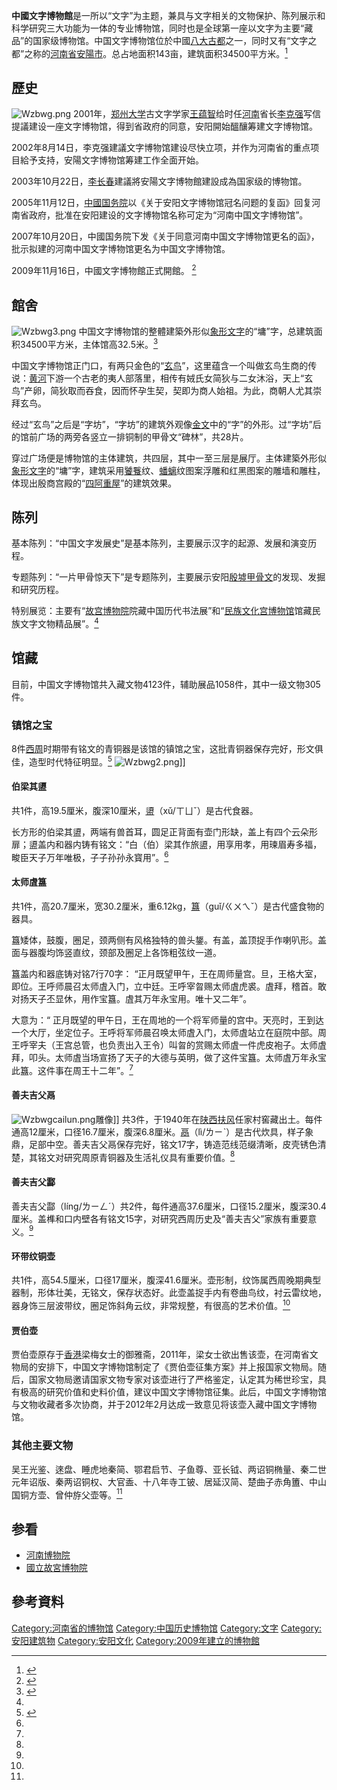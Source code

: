 {{coord|36|6|44.56|N|114|23|37.80|E|display=title|scale:100000}} 

{{政府部門資訊
|部門名稱       = 中國文字博物館
|英文名稱       =National Museum of Chinese Writing
|部門標誌       =中国文字博物馆.png 
|代表圖像       = Wzbwg1.png
|代表圖像名稱   = 
|所屬國家       = {{ROC}}
|首長職銜       = 館長
|首長姓名       = 黄德宽
|成立日期       =2009年 
|所屬部門       =[[中华人民共和国文化部|中国文化部]]
|地址           =[[河南省|河南省]][[安阳市|安阳市]]北關區人民大道东段656号 
|網站           =http://www.wzbwg.com/ 中國文字博物館官網
|備註           = 
}}
'''中國文字博物館'''是一所以“文字”为主题，兼具与文字相关的文物保护、陈列展示和科学研究三大功能为一体的专业博物馆，同时也是全球第一座以文字为主要“藏品”的国家级博物馆。中国文字博物馆位於中國[[八大古都|八大古都]]之一，同时又有“文字之都”之称的[[河南省|河南省]][[安陽市|安陽市]]。总占地面积143亩，建筑面积34500平方米。<ref>{{cite web|url=http://culture.people.com.cn/GB/87423/10388807.html|title=中国文字博物馆：全球唯一以文字为主题的博物馆|publisher=人民网|date=2009年11月17日|language=zh-hans|accessdate=2010年3月31日|archive-date=2010年1月6日|archive-url=https://web.archive.org/web/20100106193425/http://culture.people.com.cn/GB/87423/10388807.html|dead-url=no}}</ref>

==歷史==
[[File:Wzbwg.png|left]]
2001年，[[郑州大学|郑州大学]]古文字学家[[王蕴智|王蕴智]]给时任[[河南|河南]]省长[[李克强|李克强]]写信提議建设一座文字博物馆，得到省政府的同意，安阳開始醞釀筹建文字博物馆。

2002年8月14日，李克强建議文字博物馆建设尽快立项，并作为河南省的重点项目給予支持，安陽文字博物馆筹建工作全面开始。

2003年10月22日，[[李长春|李长春]]建議將安陽文字博物館建設成為国家级的博物馆。

2005年11月12日，[[中华人民共和国国务院|中國国务院]]以《关于安阳文字博物馆冠名问题的复函》回复河南省政府，批准在安阳建设的文字博物馆名称可定为“河南中国文字博物馆”。

2007年10月20日，中國国务院下发《关于同意河南中国文字博物馆更名的函》，批示拟建的河南中国文字博物馆更名为中国文字博物馆。

2009年11月16日，中國文字博物館正式開館。
<ref>{{cite web|url=http://www.showchina.org/0806index/sp/rd/02/200911/t466447.htm|title=中國文字博物館開館 多重展廳見證文字演變|publisher=|date=|language=zh-tw|accessdate=2016-05-18|archive-date=2016-08-11|archive-url=https://web.archive.org/web/20160811034813/http://www.showchina.org/0806index/sp/rd/02/200911/t466447.htm|dead-url=no}}</ref>

==館舍==
[[File:Wzbwg3.png|right]]
中国文字博物馆的整體建築外形似[[象形文字|象形文字]]的“墉”字，总建筑面积34500平方米，主体馆高32.5米。<ref name="gsgc">{{cite web|url=http://www.gov.cn/fwxx/wy/2009-11/17/content_1466382.htm|title=中国文字博物馆在河南安阳开馆|publisher=河南省政府网|date=2009年11月17日|language=zh-hans|accessdate=2010年3月31日|archive-date=2016年3月4日|archive-url=https://web.archive.org/web/20160304112416/http://www.gov.cn/fwxx/wy/2009-11/17/content_1466382.htm|dead-url=no}}</ref>

中国文字博物馆正门口，有两只金色的“[[玄鸟|玄鸟]]”，这里蕴含一个叫做玄鸟生商的传说：[[黄河|黄河]]下游一个古老的夷人部落里，相传有娀氏女简狄与二女沐浴，天上“玄鸟”产卵，简狄取而吞食，因而怀孕生契，契即为商人始祖。为此，商朝人尤其崇拜玄鸟。

经过“玄鸟”之后是“字坊”，“字坊”的建筑外观像[[金文|金文]]中的“字”的外形。过“字坊”后的馆前广场的两旁各竖立一排铜制的甲骨文“碑林”，共28片。

穿过广场便是博物馆的主体建筑，共四层，其中一至三层是展厅。主体建築外形似[[象形文字|象形文字]]的“墉”字，建筑采用[[饕餮|饕餮]]纹、[[蟠螭|蟠螭]]纹图案浮雕和红黑图案的雕墙和雕柱，体现出殷商宫殿的“[[四阿重屋|四阿重屋]]”的建筑效果。

==陈列==

基本陈列：“中国文字发展史”是基本陈列，主要展示汉字的起源、发展和演变历程。

专题陈列：“一片甲骨惊天下”是专题陈列，主要展示安阳[[殷墟|殷墟]][[甲骨文|甲骨文]]的发现、发掘和研究历程。

特别展览：主要有“[[故宫博物院|故宫博物院]]院藏中国历代书法展”和“[[民族文化宫博物馆|民族文化宫博物馆]]馆藏民族文字文物精品展”。<ref name="gsgc"/>

==馆藏==
目前，中国文字博物馆共入藏文物4123件，辅助展品1058件，其中一级文物305件。

===镇馆之宝===
8件[[西周|西周]]时期带有铭文的青铜器是该馆的镇馆之宝，这批青铜器保存完好，形文俱佳，造型时代特征明显。<ref name="zgzb">{{cite web|url=http://www.hnta.cn/Info/lyzx/gb/724868.shtml|title=八件西周时期青铜器珍品闪耀中国文字博物馆|publisher=河南旅游网|date=2009-11-24|language=zh-hans|accessdate=2010-03-31|archive-date=2019-01-24|archive-url=https://web.archive.org/web/20190124062522/http://www.hnta.cn/Info/lyzx/gb/724868.shtml|dead-url=no}}</ref>
[[File:Wzbwg2.png|right]]]]

====伯梁其盨====
共1件，高19.5厘米，腹深10厘米，[[盨|盨]]（xǔ/ㄒㄩˇ）是古代食器。

长方形的伯梁其盨，两端有兽首耳，圆足正背面有壶门形缺，盖上有四个云朵形扉；盨盖内和器内铸有铭文：“白（伯）梁其作旅盨，用享用孝，用瑓眉寿多福，畯臣天子万年唯极，子子孙孙永寳用”。<ref name="zgzb"/>

====太师虘簋====
共1件，高20.7厘米，宽30.2厘米，重6.12kg，[[簋|簋]]（guǐ/ㄍㄨㄟˇ）是古代盛食物的器具。

簋矮体，鼓腹，圈足，颈两侧有风格独特的兽头鋬。有盖，盖顶捉手作喇叭形。盖面与器腹均饰竖直纹，颈部及圈足上各饰粗弦纹一道。 

簋盖内和器底铸对铭7行70字： “正月既望甲午，王在周师量宫。旦，王格大室，即位。王呼师晨召太师虘入门，立中廷。王呼宰曶赐太师虘虎裘。虘拜，稽首。敢对扬天子丕显休，用作宝簋。虘其万年永宝用。唯十又二年”。

大意为：“ 正月既望的甲午日，王在周地的一个将军师量的宫中。天亮时，王到达一个大厅，坐定位子。王呼将军师晨召唤太师虘入门，太师虘站立在庭院中部。周王呼宰夫（王宫总管，也负责出入王令）叫曶的赏赐太师虘一件虎皮袍子。太师虘拜，叩头。太师虘当场宣扬了天子的大德与英明，做了这件宝簋。太师虘万年永宝此簋。这件事在周王十二年”。<ref name="zgzb"/>

====善夫吉父鬲====
[[File:Wzbwgcailun.png|left]]雕像]]
共3件，于1940年在[[陕西|陕西]][[扶风|扶风]]任家村窖藏出土。每件通高12厘米，口径16.7厘米，腹深6.8厘米。[[鬲|鬲]]（lì/ㄌㄧˋ）是古代炊具，样子象鼎，足部中空。善夫吉父鬲保存完好，铭文17字，铸造范线范缀清晰，皮壳锈色清楚，其铭文对研究周原青铜器及生活礼仪具有重要价值。<ref name="zgzb"/>

====善夫吉父酃====
善夫吉父酃（líng/ㄌㄧㄥˊ）共2件，每件通高37.6厘米，口径15.2厘米，腹深30.4厘米。盖榫和口内壁各有铭文15字，对研究西周历史及“善夫吉父”家族有重要意义。<ref name="zgzb"/>

====环带纹铜壶====
共1件，高54.5厘米，口径17厘米，腹深41.6厘米。壶形制，纹饰属西周晚期典型器制，形体壮美，无铭文，保存状态好。此壶盖捉手内有卷曲鸟纹，衬云雷纹地，器身饰三层波带纹，圈足饰斜角云纹，非常规整，有很高的艺术价值。<ref name="zgzb"/>

====贾伯壶 ====
贾伯壶原存于[[香港|香港]]梁梅女士的御雅斋，2011年，梁女士欲出售该壶，在河南省文物局的安排下，中国文字博物馆制定了《贾伯壶征集方案》并上报国家文物局。随后，国家文物局邀请国家文物专家对该壶进行了严格鉴定，认定其为稀世珍宝，具有极高的研究价值和史料价值，建议中国文字博物馆征集。此后，中国文字博物馆与文物收藏者多次协商，并于2012年2月达成一致意见将该壶入藏中国文字博物馆。

===其他主要文物===
吴王光鉴、逨盘、睡虎地秦简、鄂君启节、子鱼尊、亚长钺、两诏铜椭量、秦二世元年诏版、秦两诏铜权、大官盉、十八年寺工铍、居延汉简、楚曲子赤角簠、中山国铜方壶、曾仲斿父壶等。<ref name="zgzb"/>

==参看==
*[[河南博物院|河南博物院]]
*[[國立故宮博物院|國立故宮博物院]]

==參考資料==
{{reflist}}
{{中原文化}}
{{中国国家一级博物馆}}

[[Category:河南省的博物馆|Category:河南省的博物馆]]
[[Category:中国历史博物馆|Category:中国历史博物馆]]
[[Category:文字|Category:文字]]
[[Category:安阳建筑物|Category:安阳建筑物]]
[[Category:安阳文化|Category:安阳文化]]
[[Category:2009年建立的博物館|Category:2009年建立的博物館]]